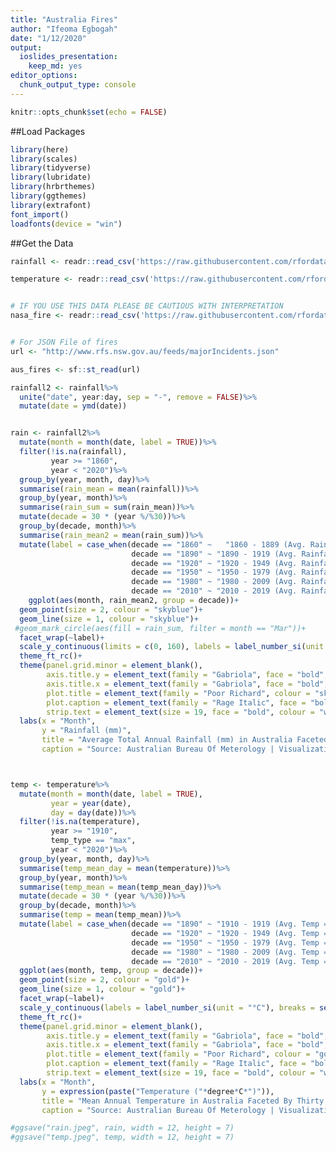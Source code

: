 ```yaml
---
title: "Australia Fires"
author: "Ifeoma Egbogah"
date: "1/12/2020"
output: 
  ioslides_presentation: 
    keep_md: yes
editor_options: 
  chunk_output_type: console
---
```


```r
knitr::opts_chunk$set(echo = FALSE)
```

##Load Packages
```r

library(here)
library(scales)
library(tidyverse)
library(lubridate)
library(hrbrthemes)
library(ggthemes)
library(extrafont)
font_import()
loadfonts(device = "win")

```

##Get the Data
```r

rainfall <- readr::read_csv('https://raw.githubusercontent.com/rfordatascience/tidytuesday/master/data/2020/2020-01-07/rainfall.csv')

temperature <- readr::read_csv('https://raw.githubusercontent.com/rfordatascience/tidytuesday/master/data/2020/2020-01-07/temperature.csv')


# IF YOU USE THIS DATA PLEASE BE CAUTIOUS WITH INTERPRETATION
nasa_fire <- readr::read_csv('https://raw.githubusercontent.com/rfordatascience/tidytuesday/master/data/2020/2020-01-07/MODIS_C6_Australia_and_New_Zealand_7d.csv')


# For JSON File of fires
url <- "http://www.rfs.nsw.gov.au/feeds/majorIncidents.json"

aus_fires <- sf::st_read(url)

```


```r

rainfall2 <- rainfall%>%
  unite("date", year:day, sep = "-", remove = FALSE)%>%
  mutate(date = ymd(date))


rain <- rainfall2%>%
  mutate(month = month(date, label = TRUE))%>%
  filter(!is.na(rainfall),
         year >= "1860",
         year < "2020")%>%
  group_by(year, month, day)%>%
  summarise(rain_mean = mean(rainfall))%>%
  group_by(year, month)%>%
  summarise(rain_sum = sum(rain_mean))%>%
  mutate(decade = 30 * (year %/%30))%>%
  group_by(decade, month)%>%
  summarise(rain_mean2 = mean(rain_sum))%>%
  mutate(label = case_when(decade == "1860" ~	"1860 - 1889 (Avg. Rainfall = 99.3mm)",
                           decade == "1890" ~ "1890 - 1919 (Avg. Rainfall = 74.0mm)",
                           decade == "1920" ~ "1920 - 1949 (Avg. Rainfall = 69.5mm)",
                           decade == "1950" ~ "1950 - 1979 (Avg. Rainfall = 75.6mm)",
                           decade == "1980" ~ "1980 - 2009 (Avg. Rainfall = 69.0mm)",
                           decade == "2010" ~ "2010 - 2019 (Avg. Rainfall = 70.4mm)"))%>%
    ggplot(aes(month, rain_mean2, group = decade))+
  geom_point(size = 2, colour = "skyblue")+
  geom_line(size = 1, colour = "skyblue")+
 #geom_mark_circle(aes(fill = rain_sum, filter = month == "Mar"))+
  facet_wrap(~label)+
  scale_y_continuous(limits = c(0, 160), labels = label_number_si(unit = "mm"))+
  theme_ft_rc()+
  theme(panel.grid.minor = element_blank(),
        axis.title.y = element_text(family = "Gabriola", face = "bold", colour = "white", hjust = 0.5, vjust = 0.9, size = 15),
        axis.title.x = element_text(family = "Gabriola", face = "bold", colour = "white", hjust = 0.5, vjust = 0.2, size = 15),
        plot.title = element_text(family = "Poor Richard", colour = "skyblue"),
        plot.caption = element_text(family = "Rage Italic", face = "bold", colour = "white", size = 12),
        strip.text = element_text(size = 19, face = "bold", colour = "white", family = "Gabriola"))+
  labs(x = "Month",
       y = "Rainfall (mm)",
       title = "Average Total Annual Rainfall (mm) in Australia Faceted By Thirty Year Interval Period from 1860 - 2019",
       caption = "Source: Australian Bureau Of Meterology | Visualization: @negbogah")



temp <- temperature%>%
  mutate(month = month(date, label = TRUE),
         year = year(date),
         day = day(date))%>%
  filter(!is.na(temperature),
         year >= "1910",
         temp_type == "max",
         year < "2020")%>%
  group_by(year, month, day)%>%
  summarise(temp_mean_day = mean(temperature))%>%
  group_by(year, month)%>%
  summarise(temp_mean = mean(temp_mean_day))%>%
  mutate(decade = 30 * (year %/%30))%>%
  group_by(decade, month)%>%
  summarise(temp = mean(temp_mean))%>%
  mutate(label = case_when(decade == "1890" ~ "1910 - 1919 (Avg. Temp = 21.4°C)",
                           decade == "1920" ~ "1920 - 1949 (Avg. Temp = 21.1°C)",
                           decade == "1950" ~ "1950 - 1979 (Avg. Temp = 21.8°C)",
                           decade == "1980" ~ "1980 - 2009 (Avg. Temp = 22.3°C)",
                           decade == "2010" ~ "2010 - 2019 (Avg. Temp = 23.0°C)"))%>%
  ggplot(aes(month, temp, group = decade))+
  geom_point(size = 2, colour = "gold")+
  geom_line(size = 1, colour = "gold")+
  facet_wrap(~label)+
  scale_y_continuous(labels = label_number_si(unit = "°C"), breaks = seq(0, 30, 10), limits = c(0, 30))+
  theme_ft_rc()+
  theme(panel.grid.minor = element_blank(),
        axis.title.y = element_text(family = "Gabriola", face = "bold", colour = "white", hjust = 0.5, vjust = 0.9, size = 15),
        axis.title.x = element_text(family = "Gabriola", face = "bold", colour = "white", hjust = 0.5, vjust = 0.2, size = 15),
        plot.title = element_text(family = "Poor Richard", colour = "gold"),
        plot.caption = element_text(family = "Rage Italic", face = "bold", colour = "white", size = 12),
        strip.text = element_text(size = 19, face = "bold", colour = "white",family = "Gabriola"))+
  labs(x = "Month",
       y = expression(paste("Temperature ("*degree*C*")")),
       title = "Mean Annual Temperature in Australia Faceted By Thirty Year Interval Period from 1910 - 2019",
       caption = "Source: Australian Bureau Of Meterology | Visualization: @negbogah")

#ggsave("rain.jpeg", rain, width = 12, height = 7)
#ggsave("temp.jpeg", temp, width = 12, height = 7)

```

